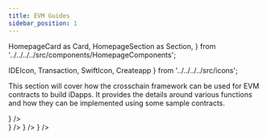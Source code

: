 ```yaml
---
title: EVM Guides
sidebar_position: 1
---
```


  HomepageCard as Card,
  HomepageSection as Section,
} from '../../../../src/components/HomepageComponents';

  IDEIcon,
  Transaction,
  SwiftIcon,
  Createapp
} from '../../../../src/icons';

This section will cover how the crosschain framework can be used for EVM contracts to build iDapps. It provides the details around various functions and how they can be implemented using some sample contracts.


<Section title="Start with Building" id="web-sdks">
  <Card
    title="Build your first iDapp in 5 steps"
    description="Build your first EVM iDapp in 5 simple steps. Beginning from writing the code to deployment."
    to="evm-guides/your-first-crosschain-nft-contract/deploying-your-nft-contract"
    icon={<IDEIcon />}
  />
</Section>
<Section title="Theoretical Concepts" id="web-sdks">
    <Card
    title="iDapp Functions"
    description="Understand the various functions Crosstalk provides to create your iDapp."
    to="evm-guides/iDapp-functions"
    icon={<Transaction />}
  />
  <Card
    title="Cross-chain Read Requests"
    description="Capability to read the state of contracts present on one chain from a different chain."
    to="evm-guides/cross-chain-read-requests"
    icon={<Createapp />}
  />
  <Card
    title="Additional Security Module"
    description="How iDapps can use ASM to add another layer of security as required."
    to="evm-guides/asm-implementation"
    icon={<SwiftIcon />}
  />

  </Section>